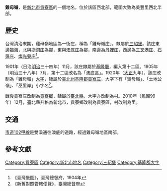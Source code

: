 {{noteTA
|1 = zh-cn:庄; zh-hk:庄; zh-tw:庄;
|2 = zh-cn:笋; zh-hk:笋; zh-tw:笋;
}}
'''雞母嶺'''，是[[新北市|新北市]][[貢寮區|貢寮區]]的一個地名，位於該區西北部，範圍大致為美豐里西北半部。

==歷史==
台灣清治末期，雞母嶺地區為一街庄，稱為「雞母嶺庄」，隸屬於[[三貂堡|三貂堡]]。該庄東邊臨海，北與[[撈洞庄|撈洞庄]]為鄰，東與[[澳底庄|澳底庄]]為鄰，南邊為[[丹裡庄|丹裡庄]]，西邊為[[三叉港庄|三叉港庄]]、[[石笋庄|石笋庄]]、[[燦光藔庄|燦光藔庄]]<ref>《臺灣堡圖》，臺灣總督府，1904年</ref>。

1901年（日治[[明治|明治]]三十四年）11月，該庄隸屬於[[基隆廳|基隆廳]]，編入第十二區。1905年（明治三十八年）7月，第十二區改名為「澳底區」。1920年（[[大正|大正]]九年），該庄改制為「雞母嶺」[[大字|大字]]，隸屬於[[臺北州|臺北州]][[基隆郡|基隆郡]][[貢寮庄|貢寮庄]]，大字下有「鷄母嶺」、「土地公嶺」、「巫里岸」小字名<ref>《新舊對照管轄便覽》，臺灣總督府</ref>。

戰後貢寮庄改制為[[貢寮鄉|貢寮鄉]]，隸屬於[[臺北縣|臺北縣]]，大字亦改制為村。2010年（[[中華民國|民國]]99年）12月，臺北縣升格為新北市，貢寮鄉改制為貢寮區，村改制為里。

==交通==
[[市道102甲線|市道102甲線]]是雙溪通往澳底的道路，經過雞母嶺地區南部。

==參考文獻==
{{reflist}}

{{基隆郡}}

[[Category:貢寮區|Category:貢寮區]]
[[Category:新北市地名|Category:新北市地名]]
[[Category:三貂堡|Category:三貂堡]]
[[Category:基隆郡大字|Category:基隆郡大字]]